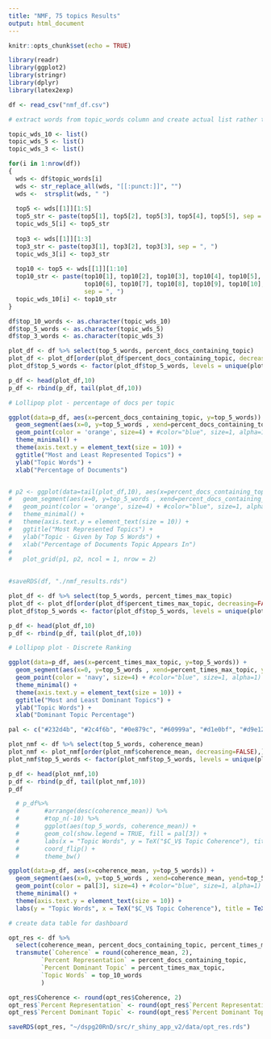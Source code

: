 ```yaml
---
title: "NMF, 75 topics Results"
output: html_document
---
```


```r
knitr::opts_chunk$set(echo = TRUE)
```


```r
library(readr)
library(ggplot2)
library(stringr)
library(dplyr)
library(latex2exp)
```

```r
df <- read_csv("nmf_df.csv")
```

```r
# extract words from topic_words column and create actual list rather than a string

topic_wds_10 <- list()
topic_wds_5 <- list()
topic_wds_3 <- list()

for(i in 1:nrow(df))
{
  wds <- df$topic_words[i]
  wds <- str_replace_all(wds, "[[:punct:]]", "")
  wds <-  strsplit(wds, " ")
  
  top5 <- wds[[1]][1:5]
  top5_str <- paste(top5[1], top5[2], top5[3], top5[4], top5[5], sep = ", ")
  topic_wds_5[i] <- top5_str 
  
  top3 <- wds[[1]][1:3]
  top3_str <- paste(top3[1], top3[2], top3[3], sep = ", ")
  topic_wds_3[i] <- top3_str
  
  top10 <- top5 <- wds[[1]][1:10]
  top10_str <- paste(top10[1], top10[2], top10[3], top10[4], top10[5], 
                     top10[6], top10[7], top10[8], top10[9], top10[10], 
                     sep = ", ")
  topic_wds_10[i] <- top10_str 
}

```

```r
df$top_10_words <- as.character(topic_wds_10)
df$top_5_words <- as.character(topic_wds_5)
df$top_3_words <- as.character(topic_wds_3)
```


```r
plot_df <- df %>% select(top_5_words, percent_docs_containing_topic)
plot_df <- plot_df[order(plot_df$percent_docs_containing_topic, decreasing=FALSE),]
plot_df$top_5_words <- factor(plot_df$top_5_words, levels = unique(plot_df$top_5_words))

```

```r
p_df <- head(plot_df,10)
p_df <- rbind(p_df, tail(plot_df,10))
```

```r
# Lollipop plot - percentage of docs per topic

ggplot(data=p_df, aes(x=percent_docs_containing_topic, y=top_5_words)) +
  geom_segment(aes(x=0, y=top_5_words , xend=percent_docs_containing_topic, yend=top_5_words), color="orange", size=2) +
  geom_point(color = 'orange', size=4) + #color="blue", size=1, alpha=1) 
  theme_minimal() +
  theme(axis.text.y = element_text(size = 10)) +
  ggtitle("Most and Least Represented Topics") +
  ylab("Topic Words") +
  xlab("Percentage of Documents")


# p2 <- ggplot(data=tail(plot_df,10), aes(x=percent_docs_containing_topic, y=top_5_words)) +
#   geom_segment(aes(x=0, y=top_5_words , xend=percent_docs_containing_topic, yend=top_5_words), color="orange", size=2) +
#   geom_point(color = 'orange', size=4) + #color="blue", size=1, alpha=1) 
#   theme_minimal() +
#   theme(axis.text.y = element_text(size = 10)) +
#   ggtitle("Most Represented Topics") +
#   ylab("Topic - Given by Top 5 Words") +
#   xlab("Percentage of Documents Topic Appears In")  
# 
#   plot_grid(p1, p2, ncol = 1, nrow = 2)
  
```
```r
#saveRDS(df, "./nmf_results.rds")
```

```r
plot_df <- df %>% select(top_5_words, percent_times_max_topic)
plot_df <- plot_df[order(plot_df$percent_times_max_topic, decreasing=FALSE),]
plot_df$top_5_words <- factor(plot_df$top_5_words, levels = unique(plot_df$top_5_words))

p_df <- head(plot_df,10)
p_df <- rbind(p_df, tail(plot_df,10))
```



```r
# Lollipop plot - Discrete Ranking

ggplot(data=p_df, aes(x=percent_times_max_topic, y=top_5_words)) +
  geom_segment(aes(x=0, y=top_5_words , xend=percent_times_max_topic, yend=top_5_words), color="navy", size=2) +
  geom_point(color = 'navy', size=4) + #color="blue", size=1, alpha=1) 
  theme_minimal() +
  theme(axis.text.y = element_text(size = 10)) +
  ggtitle("Most and Least Dominant Topics") +
  ylab("Topic Words") +
  xlab("Dominant Topic Percentage")
```
```r
pal <- c("#232d4b", "#2c4f6b", "#0e879c", "#60999a", "#d1e0bf", "#d9e12b", "#e6ce3a", "#e6a01d", "#e57200", "#fdfdfd")
```

```r
plot_nmf <- df %>% select(top_5_words, coherence_mean)
plot_nmf <- plot_nmf[order(plot_nmf$coherence_mean, decreasing=FALSE),]
plot_nmf$top_5_words <- factor(plot_nmf$top_5_words, levels = unique(plot_nmf$top_5_words))

p_df <- head(plot_nmf,10)
p_df <- rbind(p_df, tail(plot_nmf,10))
p_df
```

```r
  # p_df%>%
  #       #arrange(desc(coherence_mean)) %>%
  #       #top_n(-10) %>%
  #       ggplot(aes(top_5_words, coherence_mean)) +
  #       geom_col(show.legend = TRUE, fill = pal[3]) +
  #       labs(x = "Topic Words", y = TeX("$C_V$ Topic Coherence"), title = TeX("Most and Least Coherent Topics")) +
  #       coord_flip() +
  #       theme_bw()

ggplot(data=p_df, aes(x=coherence_mean, y=top_5_words)) +
  geom_segment(aes(x=0, y=top_5_words , xend=coherence_mean, yend=top_5_words), color=pal[3], size=2) +
  geom_point(color = pal[3], size=4) + #color="blue", size=1, alpha=1) 
  theme_minimal() +
  theme(axis.text.y = element_text(size = 10)) +
  labs(y = "Topic Words", x = TeX("$C_V$ Topic Coherence"), title = TeX("Most and Least Coherent   Topics"))
```

```r
# create data table for dashboard

opt_res <- df %>% 
  select(coherence_mean, percent_docs_containing_topic, percent_times_max_topic, top_10_words) %>%
  transmute(`Coherence` = round(coherence_mean, 2), 
         `Percent Representation` = percent_docs_containing_topic,
         `Percent Dominant Topic` = percent_times_max_topic,
         `Topic Words` = top_10_words
         )
```

```r
opt_res$Coherence <- round(opt_res$Coherence, 2)
opt_res$`Percent Representation` <- round(opt_res$`Percent Representation`, 2)
opt_res$`Percent Dominant Topic` <- round(opt_res$`Percent Dominant Topic`, 2)
```

```r
saveRDS(opt_res, "~/dspg20RnD/src/r_shiny_app_v2/data/opt_res.rds")
```


